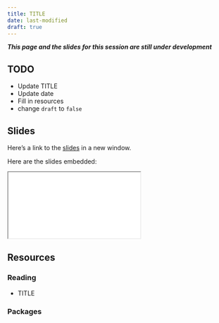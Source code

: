 ```yaml
---
title: TITLE
date: last-modified
draft: true
---
```


***This page and the slides for this session are still under development***

## TODO

- Update TITLE
- Update date
- Fill in resources
- change `draft` to `false`

## Slides

Here's a link to the [slides](/slides/03-functions/index.qmd){target="_blank"} in a new window. 

Here are the slides embedded:

<iframe class="slide-deck ar3x2" src="/slides/03-functions/index.html" title="03-functions slides">
</iframe>

## Resources

### Reading

- TITLE

  <LINK>


### Packages
